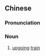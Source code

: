 {{also|上行车}}
==Chinese==
{{zh-forms|s=上行车|type=21}}

===Pronunciation===
{{zh-pron
|m=shàngxíngchē
|c=soeng6 hang4 ce1
|cat=n
}}

===Noun===
{{zh-noun}}

# [[upgoing]] [[train]]